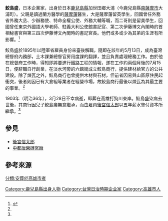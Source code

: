 
{{Infobox person
| 姓名 = 鮫島盛
| 圖像 = [[File:鮫島盛.JPG|150px]]
| 圖像大小 = 
| 圖像替代 = 
| 圖像說明 = 
| 原文名 = 
| 語系 = 
| 字 = 
| 號 = 
| 本名 = 
| 出生名 = 
| 出生日期 = 
| 出生地 = [[鹿兒島縣|鹿兒島縣]]加世田鄉大浦<br>（今[[鹿兒島縣|鹿兒島縣]][[南薩摩市|南薩摩市]]大浦町）
| 死亡日期 = {{JPN-EMP}}{{death date|1903|03|28}}
| 死亡地 = {{TWN-JPN}}高雄市
| 別名 = 
| 活躍時期 = 
| 知名原因 = 
| 家鄉 = {{JPN}}[[鹿兒島縣|鹿兒島縣]]
| 籍貫 = <!-- （僅限部分地區人士使用） -->
| 頭銜 = 
| 頭銜時期 = 
| 前任 = 
| 繼任 = 
| 宗教信仰 = 
| 宗派 = 
| 配偶 = 
| 伴侶 = 
| 子女 = [[鮫島廣|鮫島廣]] (兒子)
| 父母 = 
| 親屬 = {{tsl|jp|鮫島純願||鮫島純願}}(父親)<br>{{tsl|jp|鮫島尚信||鮫島尚信}}(大哥)<br>{{tsl|jp|鮫島武之助||鮫島武之助}} (二哥)<br>
| 呼號 = 
| 獲獎 = 
| module = 
| module2 = 
| module3 = 
| module4 = 
| module5 = 
| module6 = 
| 簽名 = 
| 簽名大小 = 
| 簽名替代 = 
| 腳註 = 
| 受影響於 = 
| 影響於 = 
| 受洗 = 
| 死因 = 
| 遺體發現地 = 
| 墓地 = 
| 墓地坐標 = <!-- {{Coord|LAT|LONG|display=inline}} -->
| 紀念建築 = 
| 居住地 = {{TWN-JPN}}高雄市
| 國籍 = {{JPN-EMP}} (1895-1944)<br>
| 種族 = 
| 語言 = 日本語
| 公民權 = 
| 教育程度 = 
| 母校 = 
| 職業 = 
| 僱主 = 
| 組織 = 
| 機構 = 鮫島煉瓦株式會社
| 寬度 = 
}}


'''鮫島盛'''{{BD|？||1903年|3月28日}}，日本企業家，出身於日本[[鹿兒島縣|鹿兒島縣]]加世田鄉大浦（今鹿兒島縣[[南薩摩市|南薩摩市]]大浦町）。父親{{tsl|jp|鮫島純願||鮫島純願}}是讀過蘭方醫學的[[薩摩藩|薩摩藩]]醫生，大{{tsl|jp|鮫島尚信||鮫島尚信}}是薩摩藩留英學生，回國曾任外務省外務大丞、少辦務使、特命全權公使、外務大輔等職，而二哥{{tsl|jp|鮫島武之助||鮫島武之助}}則是留美學生，回國曾任東京外國語大學老師、駐義大利公使館書記官、第二次伊藤博文內閣時的首相秘書官與第三四次伊藤博文內閣時的書記官長。他們或多或少為其弟的生涯有所影響。<ref name="中">{{cite web |url=http://etdncku.lib.ncku.edu.tw/ETD-db/ETD-search-c/getfile?URN=etd-0722105-120909&filename=etd-0722105-120909.pdf |language=zh-tw |title=台灣日治時期日本民間企業發展之研究—以台灣煉瓦株式會社為例 |publisher=成功大學學位論文全文系統 |author=中川理江 |accessdate=2010-12-07 |pages=35－43、46頁 }}{{dead link|date=十一月 2017 |bot=InternetArchiveBot }}</ref>

鮫島盛於1895年以陸軍省雇員身份來臺後解職，隨即在該年的5月13日，成為臺灣總督府內務部，土木課兼總督官房用度課的翻譯，並且負責處理總務工作。由於他在總督府工作時，得知即將要進行鐵路工程的情報，遂在工作約兩個月後的7月15日，便辭職自行創業，在淡水河旁的六館街成立鮫島商行，提供建材給官方的公共建設。除了煉瓦之外，鮫島商行也曾提供木材與石材，但前者因易與山區原住民起衝突，後者則因已有大倉組等業者在經營市場，故鮫島商行最後以煉瓦為其最主要的事業。<ref name="中"/>

1903年（明治36年），3月28日不幸病逝，即葬在高雄打狗川東岸。鮫島盛染病去世後，其商行因兒子鮫島廣無意繼承，而由雇員[[後宮信太郎|後宮信太郎]]以五年薪水墊付資本所繼承。<ref name="中"/>

== 參見 ==
*[[後宮信太郎|後宮信太郎]]
*[[中都唐榮磚窯廠|中都唐榮磚窯廠]]

== 參考來源 ==
{{reflist}}

[[Category:鹿兒島縣出身人物|Category:鹿兒島縣出身人物]]
[[Category:台灣日治時期企业家|Category:台灣日治時期企业家]]
[[Category:高雄市人|Category:高雄市人]]
[[分類:安葬於高雄市者|分類:安葬於高雄市者]]